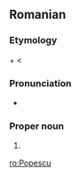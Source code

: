 ==Romanian==

===Etymology===
{{term/t|ro|popă||priest}} + {{term/t|ro|-escu}} < {{term/t|ro|-esc||-ish, -esque}}

===Pronunciation===
* {{IPA|[poˈpes.ku]|lang=ro}}

===Proper noun===
{{head|ro|proper noun}}

# {{surname|lang=ro|common}}

[[ro:Popescu]]